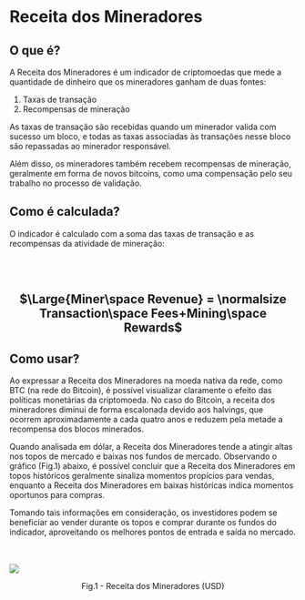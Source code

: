 # Receita dos Mineradores

## O que é?

A Receita dos Mineradores é um indicador de criptomoedas que mede a quantidade de dinheiro que os mineradores ganham de duas fontes:

1. Taxas de transação
2. Recompensas de mineração

As taxas de transação são recebidas quando um minerador valida com sucesso um bloco, e todas as taxas associadas às transações nesse bloco são repassadas ao minerador responsável.

Além disso, os mineradores também recebem recompensas de mineração, geralmente em forma de novos bitcoins, como uma compensação pelo seu trabalho no processo de validação.

## Como é calculada?

O indicador é calculado com a soma das taxas de transação e as recompensas da atividade de mineração:

<br></br>

<center>
  <h2>$\Large{Miner\space Revenue} = \normalsize Transaction\space Fees+Mining\space Rewards$</h2>
</center>

## Como usar?

Ao expressar a Receita dos Mineradores na moeda nativa da rede, como BTC (na rede do Bitcoin), é possível visualizar claramente o efeito das políticas monetárias da criptomoeda. No caso do Bitcoin, a receita dos mineradores diminui de forma escalonada devido aos halvings, que ocorrem aproximadamente a cada quatro anos e reduzem pela metade a recompensa dos blocos minerados.

Quando analisada em dólar, a Receita dos Mineradores tende a atingir altas nos topos de mercado e baixas nos fundos de mercado. Observando o gráfico (Fig.1) abaixo, é possível concluir que a Receita dos Mineradores em topos históricos geralmente sinaliza momentos propícios para vendas, enquanto a Receita dos Mineradores em baixas históricas indica momentos oportunos para compras.

Tomando tais informações em consideração, os investidores podem se beneficiar ao vender durante os topos e comprar durante os fundos do indicador, aproveitando os melhores pontos de entrada e saída no mercado.

<br></br>
![](../../imgs/oc_minerrevenue.jpg)
<figcaption align="center" style={{ fontSize: "12px", color: "#B0B0B0 " }}>
  Fig.1 - Receita dos Mineradores (USD)
</figcaption>
